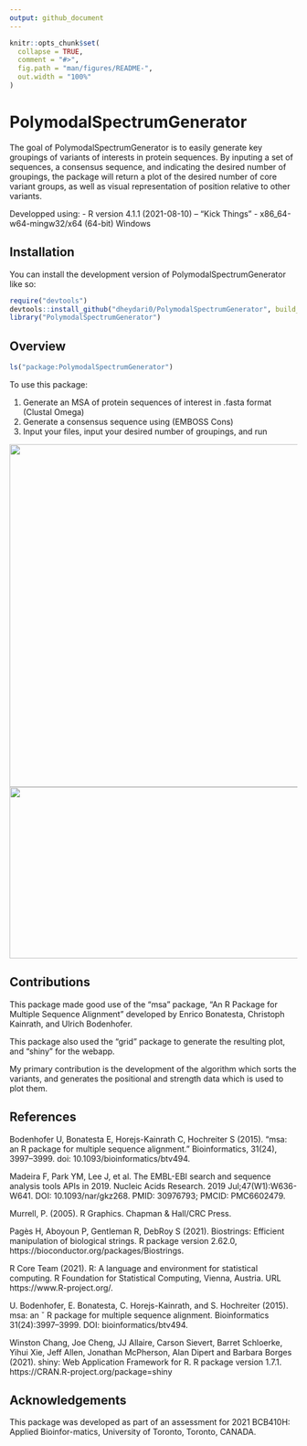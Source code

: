 ```yaml
---
output: github_document
---
```


<!-- README.md is generated from README.Rmd. Please edit that file -->

```r
knitr::opts_chunk$set(
  collapse = TRUE,
  comment = "#>",
  fig.path = "man/figures/README-",
  out.width = "100%"
)
```

# PolymodalSpectrumGenerator

<!-- badges: start -->
<!-- badges: end -->

The goal of PolymodalSpectrumGenerator is to easily generate key groupings of variants of interests in protein sequences. By inputing a set of sequences, a consensus sequence, and indicating the desired number of groupings, the package will return a plot of the desired number of core variant groups, as well as visual representation of position relative to other variants.

Developped using: 
- R version 4.1.1 (2021-08-10) -- "Kick Things"
- x86_64-w64-mingw32/x64 (64-bit) Windows 

## Installation

You can install the development version of PolymodalSpectrumGenerator like so:

``` r
require("devtools")
devtools::install_github("dheydari0/PolymodalSpectrumGenerator", build_vignettes = TRUE)
library("PolymodalSpectrumGenerator")
```

## Overview

``` r
ls("package:PolymodalSpectrumGenerator")
```

To use this package:

1. Generate an MSA of protein sequences of interest in .fasta format (Clustal Omega)
2. Generate a consensus sequence using (EMBOSS Cons)
3. Input your files, input your desired number of groupings, and run

<div style="text-align:center"><img src="./inst/extdata/+.png" width="600"/>
<img src="./vignettes/PSGex1.png" width="750" height="300"/>
<div style="text-align:left">



## Contributions

This package made good use of the "msa" package, "An R Package for Multiple Sequence Alignment" developed by Enrico Bonatesta, Christoph Kainrath, and Ulrich Bodenhofer.

This package also used the "grid" package to generate the resulting plot, and "shiny" for the webapp.

My primary contribution is the development of the algorithm which sorts the variants, and generates
the positional and strength data which is used to plot them.

## References

Bodenhofer U, Bonatesta E, Horejs-Kainrath C, Hochreiter S (2015). “msa: an R package for multiple sequence alignment.” Bioinformatics, 31(24), 3997–3999. doi: 10.1093/bioinformatics/btv494.

Madeira F, Park YM, Lee J, et al. The EMBL-EBI search and sequence analysis tools APIs in 2019. Nucleic Acids Research. 2019 Jul;47(W1):W636-W641. DOI: 10.1093/nar/gkz268. PMID: 30976793; PMCID: PMC6602479.

Murrell, P. (2005). R Graphics. Chapman & Hall/CRC Press.

Pagès H, Aboyoun P, Gentleman R, DebRoy S (2021). Biostrings: Efficient manipulation of biological strings. R package version 2.62.0, https://bioconductor.org/packages/Biostrings.

R Core Team (2021). R: A language and environment for statistical computing. R Foundation for Statistical Computing, Vienna, Austria. URL https://www.R-project.org/.
 
U. Bodenhofer, E. Bonatesta, C. Horejs-Kainrath, and S. Hochreiter (2015). msa: an ˇ
R package for multiple sequence alignment. Bioinformatics 31(24):3997–3999. DOI: bioinformatics/btv494.

Winston Chang, Joe Cheng, JJ Allaire, Carson Sievert, Barret Schloerke, Yihui Xie, Jeff Allen, Jonathan McPherson, Alan Dipert and Barbara Borges (2021). shiny: Web Application Framework for R. R package version 1.7.1. https://CRAN.R-project.org/package=shiny

## Acknowledgements

This  package  was  developed  as  part  of  an  assessment  for  2021  BCB410H:  Applied  Bioinfor-matics, University of Toronto, Toronto, CANADA.
